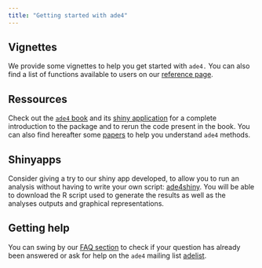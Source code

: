 ```yaml
---
title: "Getting started with ade4"
---
```


## Vignettes

We provide some vignettes to help you get started with `ade4.` 
You can also find a list of functions available to users on our [reference page](http://adeverse.github.io/ade4/reference/index.html).

## Ressources

Check out the [`ade4` book](https://link.springer.com/book/10.1007/978-1-4939-8850-1) and its [shiny application](https://ade4.shinyapps.io/Book/) for a complete introduction to the package and to rerun the code present in the book. 
You can also find hereafter some [papers](http://adeverse.github.io/ade4/articles/papers.html) to help you understand `ade4` methods.

## Shinyapps

Consider giving a try to our shiny app developed, to allow you to run an analysis without having to write your own script: [ade4shiny](https://lbbe-shiny.univ-lyon1.fr/Reproducible_Research/ShinyADE4/). 
You will be able to download the R script used to generate the results as well as the analyses outputs and graphical representations.

## Getting help

You can swing by our [FAQ section](http://adeverse.github.io/ade4/articles/faq.html) to check if your question has already been answered or ask for help on the `ade4` mailing list [adelist](https://listes.univ-lyon1.fr/sympa/info/adelist).
